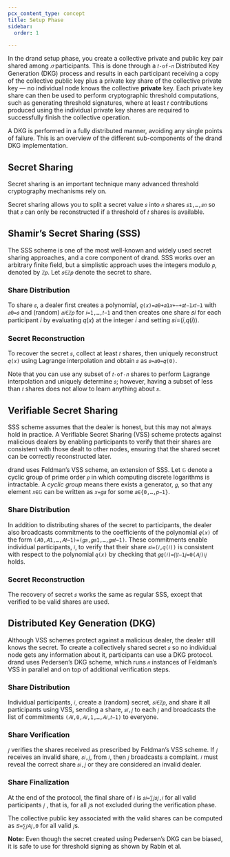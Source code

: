 ```yaml
---
pcx_content_type: concept
title: Setup Phase
sidebar:
  order: 1

---
```


In the drand setup phase, you create a collective private and public key pair shared among *𝑛* participants. This is done through a `𝑡-of-𝑛` Distributed Key Generation (DKG) process and results in each participant receiving a copy of the collective public key plus a private key share of the collective private key — no individual node knows the collective **private** key. Each private key share can then be used to perform cryptographic threshold computations, such as generating threshold signatures, where at least `𝑡` contributions produced using the individual private key shares are required to successfully finish the collective operation.

A DKG is performed in a fully distributed manner, avoiding any single points of failure. This is an overview of the different sub-components of the drand DKG implementation.

## Secret Sharing

Secret sharing is an important technique many advanced threshold cryptography mechanisms rely on.

Secret sharing allows you to split a secret value `𝑠` into `𝑛` shares `𝑠1,…,𝑠𝑛` so that `𝑠` can only be reconstructed if a threshold of `𝑡` shares is available.

## Shamir’s Secret Sharing (SSS)

The SSS scheme is one of the most well-known and widely used secret sharing approaches, and a core component of drand. SSS works over an arbitrary finite field, but a simplistic approach uses the integers modulo `𝑝`, denoted by `ℤ𝑝`. Let `𝑠∈ℤ𝑝` denote the secret to share.

### Share Distribution

To share `𝑠`, a dealer first creates a polynomial, `𝑞(𝑥)=𝑎0+𝑎1𝑥+⋯+𝑎𝑡−1𝑥𝑡−1` with `𝑎0=𝑠` and (random) `𝑎𝑖∈ℤ𝑝` for `𝑖=1,…,𝑡−1` and then creates one share 𝑠𝑖 for each participant 𝑖 by evaluating 𝑞(𝑥) at the integer 𝑖 and setting 𝑠𝑖=(𝑖,𝑞(𝑖)).

### Secret Reconstruction

To recover the secret `𝑠`, collect at least `𝑡` shares, then uniquely reconstruct `𝑞(𝑥)` using Lagrange interpolation and obtain `𝑠` as `𝑠=𝑎0=𝑞(0)`.

Note that you can use any subset of `𝑡-of-𝑛` shares to perform Lagrange interpolation and uniquely determine `𝑠`; however, having a subset of less than `𝑡` shares does not allow to learn anything about `𝑠`.

## Verifiable Secret Sharing

SSS scheme assumes that the dealer is honest, but this may not always hold in practice. A Verifiable Secret Sharing (VSS) scheme protects against malicious dealers by enabling participants to verify that their shares are consistent with those dealt to other nodes, ensuring that the shared secret can be correctly reconstructed later.

drand uses Feldman’s VSS scheme, an extension of SSS. Let `𝔾` denote a cyclic group of prime order `𝑝` in which computing discrete logarithms is intractable. A *cyclic group* means there exists a generator, `𝑔`, so that any element `𝑥∈𝔾` can be written as `𝑥=𝑔𝑎` for some `𝑎∈{0,…,𝑝−1}`.

### Share Distribution

In addition to distributing shares of the secret to participants, the dealer also broadcasts commitments to the coefficients of the polynomial `𝑞(𝑥)` of the form `(𝐴0,𝐴1,…,𝐴𝑡−1)=(𝑔𝑠,𝑔𝑎1,…,𝑔𝑎𝑡−1)`. These commitments enable individual participants, `𝑖`, to verify that their share `𝑠𝑖=(𝑖,𝑞(𝑖))` is consistent with respect to the polynomial `𝑞(𝑥)` by checking that `𝑔𝑞(𝑖)=∏𝑡−1𝑗=0(𝐴𝑗)𝑖𝑗` holds.

### Secret Reconstruction

The recovery of secret `𝑠` works the same as regular SSS, except that verified to be valid shares are used.

## Distributed Key Generation (DKG)

Although VSS schemes protect against a malicious dealer, the dealer still knows the secret. To create a collectively shared secret `𝑠` so no individual node gets any information about it, participants can use a DKG protocol. drand uses Pedersen’s DKG scheme, which runs `𝑛` instances of Feldman’s VSS in parallel and on top of additional verification steps.

### Share Distribution

Individual participants, `𝑖`, create a (random) secret, `𝑠𝑖∈ℤ𝑝`, and share it all participants using VSS, sending a share, `𝑠𝑖,𝑗` to each `𝑗` and broadcasts the list of commitments `(𝐴𝑖,0,𝐴𝑖,1,…,𝐴𝑖,𝑡−1)` to everyone.

### Share Verification

`𝑗` verifies the shares received as prescribed by Feldman’s VSS scheme. If `𝑗` receives an invalid share, `𝑠𝑖,𝑗`, from `𝑖`, then `𝑗` broadcasts a complaint. `𝑖` must reveal the correct share `𝑠𝑖,𝑗` or they are considered an invalid dealer.

### Share Finalization

At the end of the protocol, the final share of `𝑖` is `𝑠𝑖=∑𝑗𝑠𝑗,𝑖` for all valid participants `𝑗` , that is, for all `𝑗`s not excluded during the verification phase.

The collective public key associated with the valid shares can be computed as `𝑆=∑𝑗𝐴𝑗,0` for all valid `𝑗`s.

**Note:** Even though the secret created using Pedersen’s DKG can be biased, it is safe to use for threshold signing as shown by Rabin et al.
